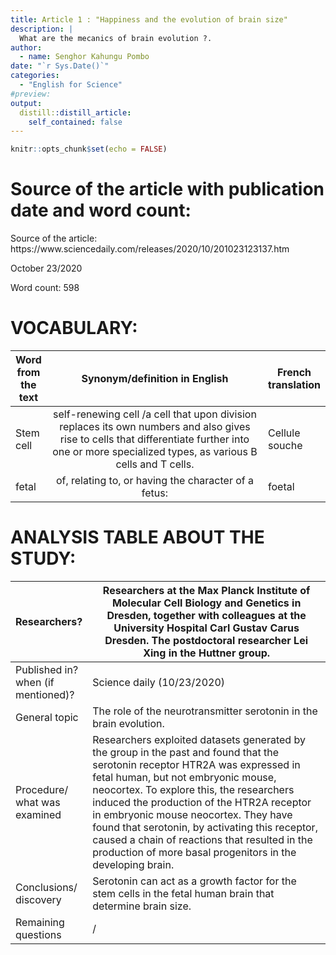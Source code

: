 ```yaml
---
title: Article 1 : "Happiness and the evolution of brain size"
description: |
  What are the mecanics of brain evolution ?.
author:
  - name: Senghor Kahungu Pombo
date: "`r Sys.Date()`"
categories:
  - "English for Science"
#preview:
output:
  distill::distill_article:
    self_contained: false
---
```


```r
knitr::opts_chunk$set(echo = FALSE)
```

# Source of the article with publication date and word count:
Source of the article: https://www.sciencedaily.com/releases/2020/10/201023123137.htm 

October 23/2020

Word count: 598

# VOCABULARY:
| Word from the text |                                                                                    Synonym/definition in English                                                                                   | French translation |
|--------------------|:--------------------------------------------------------------------------------------------------------------------------------------------------------------------------------------------------:|--------------------|
| Stem cell          | self-renewing cell /a cell that upon division replaces its own numbers and also gives rise to cells that differentiate further into one or more specialized types, as various B cells and T cells. | Cellule souche     |
| fetal              | of, relating to, or having the character of a fetus:                                                                                                                                               | foetal             |

# ANALYSIS TABLE ABOUT THE STUDY:
|  			Researchers?  			 		                       |  			Researchers 			at the Max Planck Institute of Molecular Cell Biology and Genetics 			in Dresden, together with colleagues at the University Hospital 			Carl Gustav Carus Dresden.  			   			  			  			The 			postdoctoral researcher Lei Xing in the Huttner group.  			   			 		                                                                                                                                                                                                                       |
|----------------------------------------|---------------------------------------------------------------------------------------------------------------------------------------------------------------------------------------------------------------------------------------------------------------------------------------------------------------------------------------------------------------------------------------------------------------------------------------------------------------------------|
|  			Published in? when (if 			mentioned)?  			 		 |  			Science 			daily (10/23/2020) 		                                                                                                                                                                                                                                                                                                                                                                                                                                              |
|  			General topic  			 		                      |  			The 			role of the neurotransmitter serotonin in the brain evolution. 		                                                                                                                                                                                                                                                                                                                                                                                                      |
|  			Procedure/ what was examined  			 		       |  			Researchers 			exploited datasets generated by the group in the past and found 			that the serotonin receptor HTR2A was expressed in fetal human, 			but not embryonic mouse, neocortex. To explore this, the 			researchers induced the production of the HTR2A receptor in 			embryonic mouse neocortex. They have found that serotonin, by 			activating this receptor, caused a chain of reactions that 			resulted in the production of more basal progenitors in the 			developing brain. 		 |
|  			Conclusions/ discovery  			 		             |  			Serotonin 			can act as a growth factor for the stem 			cells in the fetal 			human brain that determine brain size. 		                                                                                                                                                                                                                                                                                                                                                             |
|  			Remaining questions  			 		                |  			/ 		                                                                                                                                                                                                                                                                                                                                                                                                                                                                       |

